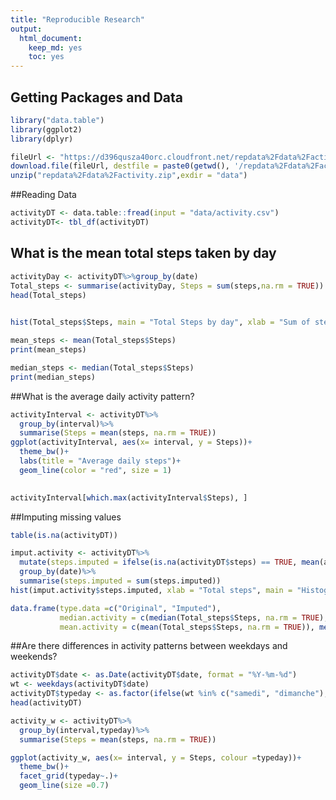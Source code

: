 ---
title: "Reproducible Research"
output: 
  html_document: 
    keep_md: yes
    toc: yes
---

## Getting Packages and Data

```{r, echo=TRUE}
library("data.table")
library(ggplot2)
library(dplyr)

fileUrl <- "https://d396qusza40orc.cloudfront.net/repdata%2Fdata%2Factivity.zip"
download.file(fileUrl, destfile = paste0(getwd(), '/repdata%2Fdata%2Factivity.zip'))
unzip("repdata%2Fdata%2Factivity.zip",exdir = "data")
```

##Reading Data

```{r, echo=TRUE}
activityDT <- data.table::fread(input = "data/activity.csv")
activityDT<- tbl_df(activityDT)
```

## What is the mean total steps taken by day

```{r, echo=TRUE}
activityDay <- activityDT%>%group_by(date)
Total_steps <- summarise(activityDay, Steps = sum(steps,na.rm = TRUE))
head(Total_steps)
  
```
```{r, echo=TRUE}
hist(Total_steps$Steps, main = "Total Steps by day", xlab = "Sum of steps by day")

```
```{r, echo=TRUE}
mean_steps <- mean(Total_steps$Steps)
print(mean_steps)
```
```{r, echo=TRUE}
median_steps <- median(Total_steps$Steps)
print(median_steps)
```

##What is the average daily activity pattern?
```{r, echo=TRUE}
activityInterval <- activityDT%>%
  group_by(interval)%>%
  summarise(Steps = mean(steps, na.rm = TRUE))
ggplot(activityInterval, aes(x= interval, y = Steps))+
  theme_bw()+
  labs(title = "Average daily steps")+
  geom_line(color = "red", size = 1)
  

```

```{r, echo=TRUE}
activityInterval[which.max(activityInterval$Steps), ]
```

##Imputing missing values
```{r, echo=TRUE}
table(is.na(activityDT))
```

```{r,echo=TRUE}
imput.activity <- activityDT%>%
  mutate(steps.imputed = ifelse(is.na(activityDT$steps) == TRUE, mean(activityDT$steps, na.rm = TRUE), activityDT$steps))%>%
  group_by(date)%>%
  summarise(steps.imputed = sum(steps.imputed))
hist(imput.activity$steps.imputed, xlab = "Total steps", main = "Histogram Total Steps")

```
```{r, echo=TRUE}
data.frame(type.data =c("Original", "Imputed"),
           median.activity = c(median(Total_steps$Steps, na.rm = TRUE),median(imput.activity$steps.imputed)),
           mean.activity = c(mean(Total_steps$Steps, na.rm = TRUE)), mean(imput.activity$steps.imputed))

```
##Are there differences in activity patterns between weekdays and weekends?
```{r, echo=TRUE}
activityDT$date <- as.Date(activityDT$date, format = "%Y-%m-%d")
wt <- weekdays(activityDT$date)
activityDT$typeday <- as.factor(ifelse(wt %in% c("samedi", "dimanche"), "weekend", "weekday" ))
head(activityDT)
```

```{r, echo=TRUE}
activity_w <- activityDT%>%
  group_by(interval,typeday)%>%
  summarise(Steps = mean(steps, na.rm = TRUE))

ggplot(activity_w, aes(x= interval, y = Steps, colour =typeday))+
  theme_bw()+
  facet_grid(typeday~.)+
  geom_line(size =0.7)


```


